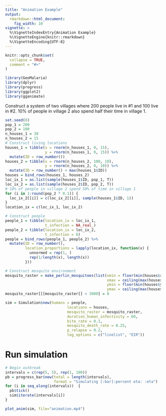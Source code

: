 ```yaml
---
title: "Animation Example"
output:
  rmarkdown::html_document:
    fig_width: 10
vignette: >
  %\VignetteIndexEntry{Animation Example}
  %\VignetteEngine{knitr::rmarkdown}
  %\VignetteEncoding{UTF-8}
---
```


```r
knitr::opts_chunk$set(
  collapse = TRUE,
  comment = "#>"
)
```

```r
library(GeoMalaria)
library(dplyr)
library(progress)
library(ggplot2)
library(gganimate)
```

Construct a system of two villages where 200 people live in #1 and 100 live in #2. 10% of people in village 2 also spend half their time in village 1.

```r
set.seed(0)
pop_1 = 200
pop_2 = 100
n_houses_1 = 30
n_houses_2 = 15
# Construct living locations
houses_1 = tibble(x = rnorm(n_houses_1, 0, 15),
                  y = rnorm(n_houses_1, 0, 15)) %>%
  mutate(ID = row_number())
houses_2 = tibble(x = rnorm(n_houses_2, 100, 10),
                  y = rnorm(n_houses_2, 0, 10)) %>%
  mutate(ID = row_number() + max(houses_1$ID))
houses = bind_rows(houses_1, houses_2)
loc_ix_1 = as.list(sample(houses_1$ID, pop_1, T))
loc_ix_2 = as.list(sample(houses_2$ID, pop_2, T))
# 10% of people in village 2 spend 50% of time in village 1
for (i in 1:round(pop_2 * 0.1)) {
  loc_ix_2[[i]] = c(loc_ix_2[[i]], sample(houses_1$ID, 1))
}
location_ix = c(loc_ix_1, loc_ix_2)

# Construct people
people_1 = tibble(location_ix = loc_ix_1,
                  t_infection = NA_real_)
people_2 = tibble(location_ix = loc_ix_2,
                  t_infection = 0)
people = bind_rows(people_1, people_2) %>%
  mutate(ID = row_number(),
         location_proportions = lapply(location_ix, function(x) {
           unnormed = rep(1, )
           rep(1/length(x), length(x))
         }))

# Construct mosquito environment
mosquito_raster = make_perlin_mosquitoes(list(xmin = floor(min(houses$x)),
                                              xmax = ceiling(max(houses$x)),
                                              ymin = floor(min(houses$y)),
                                              ymax = ceiling(max(houses$y))))
mosquito_raster[][mosquito_raster[] < 3000] = 0

sim = Simulation$new(humans = people,
                            locations = houses,
                            mosquito_raster = mosquito_raster,
                            duration_human_infectivity = 60,
                            bite_rate = 0.1,
                            mosquito_death_rate = 0.25,
                            p_relapse = 0.2,
                            log_options = c("linelist", "EIR"))
```

# Run simulation

```r
# Begin outbreak
intervals = c(rep(5, 5), rep(1, 100))
pb = progress_bar$new(total = length(intervals),
                      format = "Simulating [:bar]:percent eta: :eta")
for (i in seq_along(intervals))  {
  pb$tick()
  sim$iterate(intervals[i])
}
```

<!-- # Render animation -->

```r
plot_anim(sim, file="animation.mp4")
```

